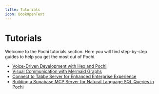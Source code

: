 ```yaml
---
title: Tutorials
icon: BookOpenText
---
```


# Tutorials

Welcome to the Pochi tutorials section. Here you will find step-by-step guides to help you get the most out of Pochi.

- [Voice-Driven Development with Hex and Pochi](./hex)
- [Visual Communication with Mermaid Graphs](./mermaid-graph)
- [Connect to Tabby Server for Enhanced Enterprise Experience](./connect-to-tabby-server)
- [Building a Supabase MCP Server for Natural Language SQL Queries in Pochi](./supabase-mcp-server)

